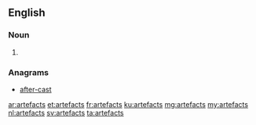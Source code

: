 ==English==

===Noun===
{{head|en|plural}}

# {{plural of|artefact|lang=en|nocat=1}}

===Anagrams===
* [[after-cast#English|after-cast]]

[[ar:artefacts]]
[[et:artefacts]]
[[fr:artefacts]]
[[ku:artefacts]]
[[mg:artefacts]]
[[my:artefacts]]
[[nl:artefacts]]
[[sv:artefacts]]
[[ta:artefacts]]